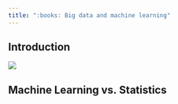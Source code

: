 ```yaml
---
title: ":books: Big data and machine learning"
---
```


## Introduction

![](images/paste-FA238456.png)

## Machine Learning vs. Statistics